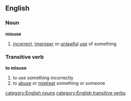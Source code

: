 ==English==
===Noun===
'''misuse'''
# [[incorrect]], [[improper]] or [[unlawful]] [[use]] of something
===Transitive verb===
'''to misuse'''
# to use something incorrectly
# to [[abuse]] or [[mistreat]] something or someone
[[category:English nouns]]
[[category:English transitive verbs]]